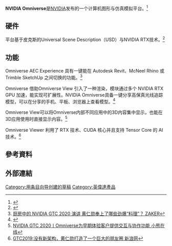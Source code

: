 '''NVIDIA Omniverse'''是[[NVIDIA|NVIDIA]]发布的一个计算机图形与仿真模拟平台。<ref>{{Cite web |url=http://smartcity.zol.com.cn/744/7440508.html |title=光影之间 全球化的无缝协作从这里开始 中关村在线 |access-date=2020-09-06 |archive-date=2020-05-15 |archive-url=https://web.archive.org/web/20200515192907/http://smartcity.zol.com.cn/744/7440508.html }}</ref>

== 硬件 ==
平台基于皮克斯的Universal Scene Description（USD）与NVIDIA RTX技术。<ref>{{Cite web |url=https://tech.ifeng.com/c/7l9xQ77UD7T |title=NVIDIA发布Omniverse平台：2D/3D多软件同时协作 凤凰网 |accessdate=2020-09-06 |archive-date=2020-07-28 |archive-url=https://web.archive.org/web/20200728091613/https://tech.ifeng.com/c/7l9xQ77UD7T |dead-url=no }}</ref>

== 功能 ==
Omniverse AEC Experience 具有一键能在 Autodesk Revit、McNeel Rhino 或 Trimble SketchUp 之间切换的功能。<ref>[http://www.myzaker.com/article/5ebe68b9b15ec069c7747f77/ 厨房中的 NVIDIA GTC 2020 演讲 黄仁勋奉上了哪些劲爆“料理”？ ZAKER]</ref>

Omniverse 借助Omniverse View 引入了一种渲染，模块通过多个 NVIDIA RTX GPU 加速，能实现可扩展性。NVIDIA Omniverse具备一键分享高保真光线追踪模型，可以在分享的手机、平板、浏览器上查看模型。<ref>{{Cite web |url=https://blogs.nvidia.cn/2020/05/14/omniverse-aec-experience/ |title=Omniverse如何改变全球设计师的协作方式 NVIDIA |access-date=2020-09-06 |archive-date=2021-04-22 |archive-url=https://web.archive.org/web/20210422173929/https://blogs.nvidia.cn/2020/05/14/omniverse-aec-experience/ }}</ref>

Omniverse View可以将Omniverse内部不同应用中的3D内容集中显示，也能在3D应用使用时直接显示内容。<ref>[http://www.shbear.com/2/lib/202005/15/20200515073.htm NVIDIA GTC 2020丨Omniverse为早期体验客户提供交互与协作功能 小熊在线]{{Dead link}}</ref>

Omniverse Viewer 利用了 RTX 技术、CUDA 核心并且支持 Tensor Core 的 AI技术。<ref>[https://tech.sina.com.cn/n/k/2019-03-19/doc-ihsxncvh3655088.shtml GTC2019:没有新架构，黄仁勋打造了一个巨大的朋友圈 新浪网]</ref>

== 參考資料 ==
{{Reflist|2}}

== 外部連結 ==

[[Category:用条目向导创建的草稿|Category:用条目向导创建的草稿]]
[[Category:英偉達產品|Category:英偉達產品]]